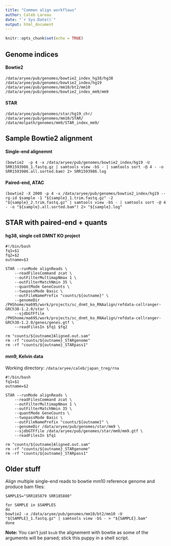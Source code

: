 ```yaml
---
title: "Common align workflows"
author: Caleb Lareau
date: "`r Sys.Date()`"
output: html_document
---
```


```r
knitr::opts_chunk$set(echo = TRUE)
```

## Genome indices

#### Bowtie2
```
/data/aryee/pub/genomes/bowtie2_index_hg38/hg38
/data/aryee/pub/genomes/bowtie2_index/hg19
/data/aryee/pub/genomes/mm10/bt2/mm10
/data/aryee/pub/genomes/bowtie2_index_mm9/mm9
```

#### STAR
```
/data/aryee/pub/genomes/star/hg19_chr/ 
/data/aryee/pub/genomes/mm10/STAR/
/data/molpath/genomes/mm9/STAR_index_mm9/
```

## Sample Bowtie2 alignment

#### Single-end alignemnt
```
(bowtie2  -p 4 -x /data/aryee/pub/genomes/bowtie2_index/hg19 -U SRR1593986_1.fastq.gz | samtools view -bS - | samtools sort -@ 4 - -o SRR1593986.all.sorted.bam) 2> SRR1593986.log
```

#### Paired-end, ATAC
```
(bowtie2 -X 2000 -p 4 -x /data/aryee/pub/genomes/bowtie2_index/hg19 --rg-id $sample -1 "${sample}_1.trim.fastq.gz" -2  "${sample}_2.trim.fastq.gz" | samtools view -bS - | samtools sort -@ 4 - -o "${sample}.all.sorted.bam") 2> "${sample}.log"
```

## STAR with paired-end + quants


#### hg38, single cell DMNT KO project
```
#!/bin/bash
fq1=$1
fq2=$2
outname=$3

STAR --runMode alignReads \
	--readFilesCommand zcat \
	--outFilterMultimapNmax 1 \
	--outFilterMatchNmin 35 \
	--quantMode GeneCounts \
	--twopassMode Basic \
	--outFileNamePrefix "counts/${outname}" \
	--genomeDir /PHShome/ma695/work/projects/sc_dnmt_ko_RNAalign/refdata-cellranger-GRCh38-1.2.0/star \
	--sjdbGTFfile /PHShome/ma695/work/projects/sc_dnmt_ko_RNAalign/refdata-cellranger-GRCh38-1.2.0/genes/genes.gtf \
	--readFilesIn $fq1 $fq2

rm "counts/${outname}Aligned.out.sam"
rm -rf "counts/${outname}_STARgenome"
rm -rf "counts/${outname}_STARpass1"
```

#### mm9, Kelvin data

Working directory: `/data/aryee/caleb/japan_treg/rna`

```
#!/bin/bash
fq1=$1
outname=$2

STAR --runMode alignReads \
	--readFilesCommand zcat \
	--outFilterMultimapNmax 1 \
	--outFilterMatchNmin 35 \
	--quantMode GeneCounts \
	--twopassMode Basic \
	--outFileNamePrefix "counts/${outname}" \
	--genomeDir /data/aryee/pub/genomes/star/mm9 \
	--sjdbGTFfile /data/aryee/pub/genomes/star/mm9/mm9.gtf \
	--readFilesIn $fq1 

rm "counts/${outname}Aligned.out.sam"
rm -rf "counts/${outname}_STARgenome"
rm -rf "counts/${outname}_STARpass1"
```

## Older stuff

Align multiple single-end reads to bowtie mm10 reference genome and produce bam files:

```
SAMPLES="SRR185879 SRR185880"

for SAMPLE in $SAMPLES
do
bowtie2 -x /data/aryee/pub/genomes/mm10/bt2/mm10 -U "${SAMPLE}_1.fastq.gz" | samtools view -bS - > "${SAMPLE}.bam"
done
```

**Note:** You can't just `bsub` the alignement with bowtie as some of the arguments will be parsed; stick this puppy in a shell script.


<br><br>
